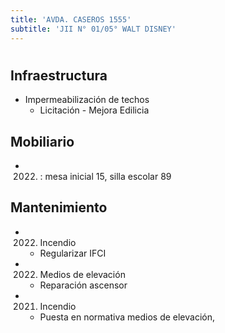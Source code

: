 ```yaml
---
title: 'AVDA. CASEROS 1555'
subtitle: 'JII N° 01/05° WALT DISNEY'
---
```


#
## Infraestructura

* Impermeabilización de techos 
    + Licitación - Mejora Edilicia 


## Mobiliario

*  (2022) : mesa inicial 15, silla escolar 89 





## Mantenimiento

*  (2022) Incendio 
    + Regularizar IFCI

*  (2022) Medios de elevación 
    + Reparación ascensor

*  (2021) Incendio 
    + Puesta en normativa medios de elevación,







